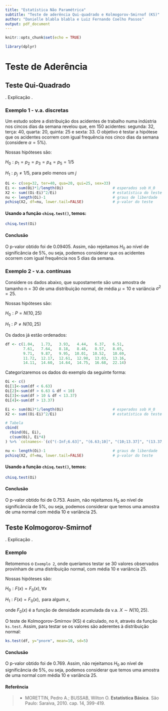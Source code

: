 ```yaml
---
title: "Estatística Não Paramétrica"
subtitle: "Teste de aderência Qui-quadrado e Kolmogorov-Smirnof (KS)"
author: "Danielle blabla blabla e Luiz Fernando Coelho Passos"
output: pdf_document
---
```


```r
knitr::opts_chunk$set(echo = TRUE)

library(dplyr)
```

# Teste de Aderência

## Teste Qui-Quadrado

.
Explicação
.

### Exemplo 1 - v.a. discretas

Um estudo sobre a distribuição dos acidentes de trabalho numa indústria nos cincos dias da semana revelou que, em 150 acidentes: segunda: 32, terça: 40, quarta: 20, quinta: 25 e sexta: 33. O objetivo é testar a hipótese que os acidentes ocorrem com igual frequência nos cinco dias da semana (considere $\alpha = 5\%$).

Nossas hipóteses são:

$H_0 : p_1 = p_2 = p_3 = p_4 = p_5 = 1/5$ 

$H_1 : p_j \neq 1/5$, para pelo menos um $j$

```r
Oi <- c(seg=32, ter=40, qua=20, qui=25, sex=33)
Ei <- sum(Oi)*1/length(Oi)                      # esperados sob H_0
X2 <- sum((Oi-Ei)^2/Ei)                         # estatística do teste
nu <- length(Oi)-1                              # graus de liberdade
pchisq(X2, df=nu, lower.tail=FALSE)             # p-valor do teste
```

#### Usando a função `chisq.test()`, temos:

```r
chisq.test(Oi)
```

#### Conclusão

O p-valor obtido foi de 0.09405. Assim, não rejeitamos $H_0$ ao nível de significância de 5%, ou seja, podemos considerar que os acidentes ocorrem com igual frequência nos 5 dias da semana.


### Exemplo 2 - v.a. contínuas

Considere os dados abaixo, que supostamente são uma amostra de tamanho n = 30 de uma distribuição normal, de média $\mu = 10$ e variância $\sigma^2 = 25$. 

Nossas hipóteses são:

$H_0: P = N(10,25)$

$H_1: P \neq N(10,25)$

Os dados já estão ordenados:

```r
df <- c(1.04,   1.73,   3.93,   4.44,   6.37,   6.51,
        7.61,   7.64,   8.18,   8.48,   8.57,   8.65,
        9.71,   9.87,   9.95,  10.01,  10.52,   10.69, 
        11.72,  12.17,  12.61,  12.98,  13.03,  13.16,
        14.11,  14.60,  14.64,  14.75,  16.68,  22.14)
```

Categorizaremos os dados do exemplo da seguinte forma:

```r
Oi <- c()
Oi[1]<-sum(df < 6.63)
Oi[2]<-sum(df > 6.63 & df < 10)
Oi[3]<-sum(df > 10 & df < 13.37)
Oi[4]<-sum(df > 13.37)

Ei <- sum(Oi)*1/length(Oi)                      # esperados sob H_0
X2 <- sum((Oi-Ei)^2/Ei)                         # estatística do teste

# Tabela
cbind(
  rbind(Oi, Ei), 
  c(sum(Oi), Ei*4)
) %>% `colnames<-`(c("(-Inf;6.63]", "(6.63;10]", "(10;13.37]", "(13.37;+Inf)", "Total"))

nu <- length(Oi)-1                              # graus de liberdade
pchisq(X2, df=nu, lower.tail=FALSE)             # p-valor do teste
```

#### Usando a função `chisq.test()`, temos:

```r
chisq.test(Oi)
```

#### Conclusão

O p-valor obtido foi de 0.753. Assim, não rejeitamos $H_0$ ao nível de significância de 5%, ou seja, podemos considerar que temos uma amostra de uma normal com média 10 e variância 25.


## Teste Kolmogorov-Smirnof

.
Explicação
.

### Exemplo

Retomemos o `Exemplo 2`, onde queríamos testar se 30 valores observados provinham de uma distribuição normal, com média 10 e variância 25.

Nossas hipóteses são:

$H_0: F(x) = F_0(x), \forall x$

$H_1: F(x) = F_0(x), \text{ para algum } x,$

onde $F_0(x)$ é a função de densidade acumulada da v.a. $X \sim N(10,25).$

O teste de Kolmogorov-Smirnov (KS) é calculado, no `R`, através da função `ks.test`. Assim, para testar se os valores são aderentes à distribuição normal:

```r
ks.test(df, y="pnorm", mean=10, sd=5)
```

#### Conclusão

O p-valor obtido foi de 0.769. Assim, não rejeitamos $H_0$ ao nível de significância de 5%, ou seja, podemos considerar que temos uma amostra de uma normal com média 10 e variância 25.


#### Referência

>- MORETTIN, Pedro A.; BUSSAB, Wilton O. **Estatística Básica**. São Paulo: Saraiva, 2010. cap. 14, 399-419.
